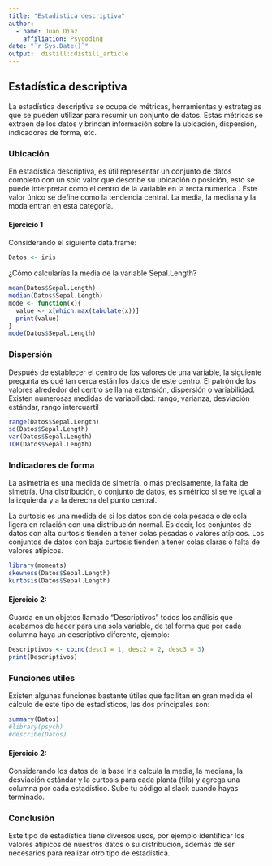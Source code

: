 ```yaml
---
title: "Estadistica descriptiva"
author: 
  - name: Juan Díaz
    affiliation: Psycoding
date: "`r Sys.Date()`"
output:  distill::distill_article
---
```

## Estadística descriptiva

La estadística descriptiva se ocupa de métricas, herramientas y estrategias que se pueden utilizar para resumir un conjunto de datos. Estas métricas se extraen de los datos y brindan información sobre la ubicación, dispersión, indicadores de forma, etc.

### Ubicación

En estadística descriptiva, es útil representar un conjunto de datos completo con un solo valor que describe su ubicación o posición, esto se puede interpretar como el centro de la variable en la recta numérica . Este valor único se define como la tendencia central. La media, la mediana y la moda entran en esta categoría.

#### Ejercicio 1

Considerando el siguiente data.frame:

```r
Datos <- iris
```

¿Cómo calcularías la media de la variable Sepal.Length?

```r
mean(Datos$Sepal.Length)
median(Datos$Sepal.Length)
mode <- function(x){
  value <- x[which.max(tabulate(x))]
  print(value)
}
mode(Datos$Sepal.Length)
```

### Dispersión

Después de establecer el centro de los valores de una variable, la siguiente pregunta es qué tan cerca están los datos de este centro. El patrón de los valores alrededor del centro se llama extensión, dispersión o variabilidad. Existen numerosas medidas de variabilidad: rango, varianza, desviación estándar, rango intercuartil  

```r
range(Datos$Sepal.Length)
sd(Datos$Sepal.Length)
var(Datos$Sepal.Length)
IQR(Datos$Sepal.Length)
```

### Indicadores de forma

La asimetría es una medida de simetría, o más precisamente, la falta de simetría. Una distribución, o conjunto de datos, es simétrico si se ve igual a la izquierda y a la derecha del punto central.

La curtosis es una medida de si los datos son de cola pesada o de cola ligera en relación con una distribución normal. Es decir, los conjuntos de datos con alta curtosis tienden a tener colas pesadas o valores atípicos. Los conjuntos de datos con baja curtosis tienden a tener colas claras o falta de valores atípicos.

```r
library(moments)
skewness(Datos$Sepal.Length)
kurtosis(Datos$Sepal.Length)
```

#### Ejercicio 2:

Guarda en un objetos llamado "Descriptivos" todos los análisis que acabamos de hacer para una sola variable, de tal forma que por cada columna haya un descriptivo diferente, ejemplo:

```r
Descriptivos <- cbind(desc1 = 1, desc2 = 2, desc3 = 3)
print(Descriptivos)
```

### Funciones utiles

Existen algunas funciones bastante útiles que facilitan en gran medida el cálculo de este tipo de estadísticos, las dos principales son:

```r
summary(Datos)
#library(psych)
#describe(Datos)
```

#### Ejercicio 2:

Considerando los datos de la base Iris calcula la media, la mediana, la desviación estándar y la curtosis para cada planta (fila) y agrega una columna por cada estadístico. Sube tu código al slack cuando hayas terminado.


### Conclusión

Este tipo de estadística tiene diversos usos, por ejemplo identificar los valores atípicos de nuestros datos o su distribución, además de ser necesarios para realizar otro tipo de estadística.
